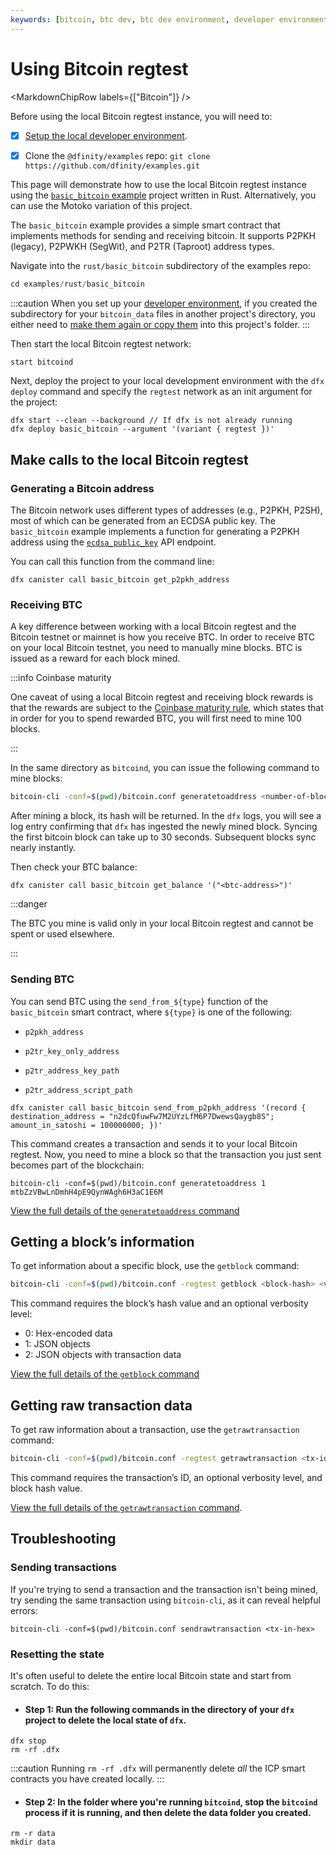 ```yaml
---
keywords: [bitcoin, btc dev, btc dev environment, developer environment for btc, dev env btc, setup environment, btc environment, deploy bitcoin locally, local bitcoin, local bitcoin development, develop environment, development environment, regtest testing, regtest network, local testnet, regression testing, btc regtest]
---
```



# Using Bitcoin regtest

<MarkdownChipRow labels={["Bitcoin"]} />

Before using the local Bitcoin regtest instance, you will need to:

- [x] [Setup the local developer environment](/docs/build-on-btc/btc-dev-env).

- [x] Clone the `@dfinity/examples` repo: `git clone https://github.com/dfinity/examples.git`

This page will demonstrate how to use the local Bitcoin regtest instance using the [`basic_bitcoin` example](https://github.com/dfinity/examples/tree/master/rust/basic_bitcoin) project written in Rust. Alternatively, you can use the Motoko variation of this project.

The `basic_bitcoin` example provides a simple smart contract that implements methods for sending and receiving bitcoin. It supports P2PKH (legacy), P2PWKH (SegWit), and P2TR (Taproot) address types. 

Navigate into the `rust/basic_bitcoin` subdirectory of the examples repo:

```jsx
cd examples/rust/basic_bitcoin
```

:::caution
When you set up your [developer environment](/docs/build-on-btc/btc-dev-env), if you created the subdirectory for your `bitcoin_data` files in another project's directory, you either need to [make them again or copy them](/docs/build-on-btc/btc-dev-env#step-2-create-a-subdirectory-for-bitcoin-data) into this project's folder.
:::

Then start the local Bitcoin regtest network:

```jsx
start bitcoind
```

Next, deploy the project to your local development environment with the `dfx deploy` command and specify the `regtest` network as an init argument for the project:

```
dfx start --clean --background // If dfx is not already running
dfx deploy basic_bitcoin --argument '(variant { regtest })'
```

## Make calls to the local Bitcoin regtest

### Generating a Bitcoin address

The Bitcoin network uses different types of addresses (e.g., P2PKH, P2SH), most of which can be generated from an ECDSA public key. The `basic_bitcoin` example implements a function for generating a P2PKH address using the [`ecdsa_public_key`](/docs/references/ic-interface-spec#ic-ecdsa_public_key) API endpoint.

You can call this function from the command line:

```
dfx canister call basic_bitcoin get_p2pkh_address
```

### Receiving BTC

A key difference between working with a local Bitcoin regtest and the Bitcoin testnet or mainnet is how you receive BTC. In order to receive BTC on your local Bitcoin testnet, you need to manually mine blocks. BTC is issued as a reward for each block mined.

:::info Coinbase maturity

One caveat of using a local Bitcoin regtest and receiving block rewards is that the rewards are subject to the [Coinbase maturity rule](https://github.com/bitcoin/bitcoin/blob/bace615ba31cedec50afa4f296934a186b9afae6/src/consensus/consensus.h#L19), which states that in order for you to spend rewarded BTC, you will first need to mine 100 blocks.

:::

In the same directory as `bitcoind`, you can issue the following command to mine blocks:

```bash
bitcoin-cli -conf=$(pwd)/bitcoin.conf generatetoaddress <number-of-blocks> <btc-address>
```

After mining a block, its hash will be returned. In the `dfx` logs, you will see a log entry confirming that `dfx` has ingested the newly mined block. Syncing the first bitcoin block can take up to 30 seconds. Subsequent blocks sync nearly instantly.

Then check your BTC balance:

```
dfx canister call basic_bitcoin get_balance '("<btc-address>")'
```

:::danger

The BTC you mine is valid only in your local Bitcoin regtest and cannot be spent or used elsewhere.

:::

### Sending BTC

You can send BTC using the `send_from_${type}` function of the `basic_bitcoin` smart contract, where `${type}` is one of the following:

- `p2pkh_address`

- `p2tr_key_only_address`

- `p2tr_address_key_path`

- `p2tr_address_script_path`

```
dfx canister call basic_bitcoin send_from_p2pkh_address '(record { destination_address = "n2dcQfuwFw7M2UYzLfM6P7DwewsQaygb8S"; amount_in_satoshi = 100000000; })'
```

This command creates a transaction and sends it to your local Bitcoin regtest. Now, you need to mine a block so that the transaction you just sent becomes part of the blockchain:

```
bitcoin-cli -conf=$(pwd)/bitcoin.conf generatetoaddress 1 mtbZzVBwLnDmhH4pE9QynWAgh6H3aC1E6M
```

[View the full details of the `generatetoaddress` command](https://developer.bitcoin.org/reference/rpc/generatetoaddress.html)

## Getting a block’s information

To get information about a specific block, use the `getblock` command:

```bash
bitcoin-cli -conf=$(pwd)/bitcoin.conf -regtest getblock <block-hash> <verbosity>
```

This command requires the block’s hash value and an optional verbosity level:

- 0: Hex-encoded data
- 1: JSON objects
- 2: JSON objects with transaction data

[View the full details of the `getblock` command](https://developer.bitcoin.org/reference/rpc/getblock.html)

## Getting raw transaction data

To get raw information about a transaction, use the `getrawtransaction` command:

```bash
bitcoin-cli -conf=$(pwd)/bitcoin.conf -regtest getrawtransaction <tx-id> <verbosity>
```

This command requires the transaction’s ID, an optional verbosity level, and block hash value.

[View the full details of the `getrawtransaction` command](https://developer.bitcoin.org/reference/rpc/getrawtransaction.html).

## Troubleshooting

### Sending transactions

If you're trying to send a transaction and the transaction isn't being mined, try sending the same transaction using `bitcoin-cli`, as it can reveal helpful errors:

```
bitcoin-cli -conf=$(pwd)/bitcoin.conf sendrawtransaction <tx-in-hex>
```

### Resetting the state

It's often useful to delete the entire local Bitcoin state and start from scratch. To do this:

- #### Step 1: Run the following commands in the directory of your `dfx` project to delete the local state of `dfx`.

```
dfx stop
rm -rf .dfx
```

:::caution
Running `rm -rf .dfx` will permanently delete *all* the ICP smart contracts you have created locally.
:::

- #### Step 2: In the folder where you're running `bitcoind`, stop the `bitcoind` process if it is running, and then delete the data folder you created.

```
rm -r data
mkdir data
```